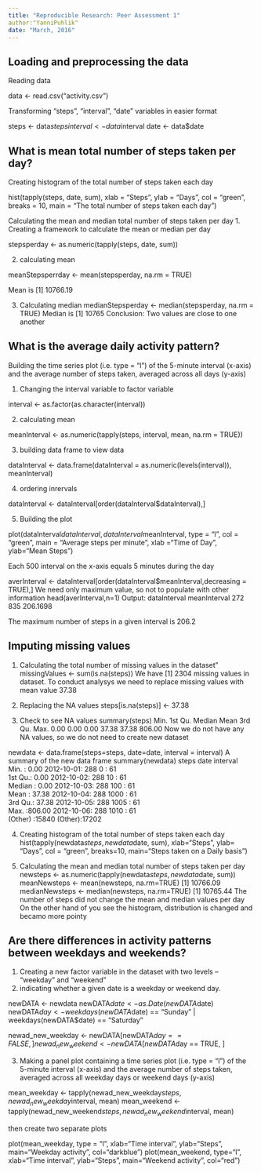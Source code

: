 ```yaml
---
title: "Reproducible Research: Peer Assessment 1"
author:"YanniPuhlik"
date: "March, 2016"
---
```



## Loading and preprocessing the data

Reading data

data <- read.csv("activity.csv")

Transforming "steps", "interval", "date" variables in easier format

steps <- data$steps
interval <- data$interval
date <- data$date

## What is mean total number of steps taken per day?

Creating histogram of the total number of steps taken each day

hist(tapply(steps, date, sum), xlab = "Steps", ylab = "Days", col = "green", breaks = 10, main = "The total number of steps taken each day")

Calculating the mean and median total number of steps taken per day
1. Creating a framework to calculate the mean or median per day

stepsperday <- as.numeric(tapply(steps, date, sum))

2. calculating mean

meanStepsperrday <- mean(stepsperday, na.rm = TRUE)

Mean is [1] 10766.19

3. Calculating median 
medianStepsperday <- median(stepsperday, na.rm = TRUE)
Median is [1] 10765
Conclusion: Two values are close to one another 

## What is the average daily activity pattern?

Building the time series plot (i.e. type = "l") of the 5-minute interval (x-axis) and the average number of steps taken, averaged across all days (y-axis)

1. Changing the interval variable to factor variable

interval <- as.factor(as.character(interval))

2. calculating mean

meanInterval <- as.numeric(tapply(steps, interval, mean, na.rm = TRUE))

3. building data frame to view data 

dataInterval <- data.frame(dataInterval = as.numeric(levels(interval)), meanInterval)

4. ordering inrervals

dataInterval <- dataInterval[order(dataInterval$dataInterval),]

5. Building the plot

plot(dataInterval$dataInterval, dataInterval$meanInterval, type = "l", col = "green", main = "Average steps per minute", xlab ="Time of Day", ylab="Mean Steps")

Each 500 interval on the x-axis equals 5 minutes during the day

averInterval <- dataInterval[order(dataInterval$meanInterval,decreasing = TRUE),]
We need only maximum value, so not to populate with other information 
head(averInterval,n=1)
Output:
  dataInterval meanInterval
 272          835     206.1698

The maximum number of steps  in a given interval is 206.2


## Imputing missing values

 1. Calculating the total number of missing values in the dataset"
missingValues <- sum(is.na(steps))
We have [1] 2304 missing values in dataset. To conduct analysys we need to replace  missing values with mean value 37.38

2. Replacing the NA values
steps[is.na(steps)] <- 37.38
3. Check to see NA values
summary(steps)
Min. 1st Qu.  Median    Mean 3rd Qu.    Max. 
0.00    0.00    0.00   37.38   37.38  806.00 
Now we do not have any NA values, so we do not need  to create new dataset

newdata <- data.frame(steps=steps, date=date, interval = interval)
A summary of the new data frame
summary(newdata)
steps                date          interval    
Min.   :  0.00   2012-10-01:  288   0      :   61  
1st Qu.:  0.00   2012-10-02:  288   10     :   61  
Median :  0.00   2012-10-03:  288   100    :   61  
Mean   : 37.38   2012-10-04:  288   1000   :   61  
3rd Qu.: 37.38   2012-10-05:  288   1005   :   61  
Max.   :806.00   2012-10-06:  288   1010   :   61  
(Other)   :15840   (Other):17202  

4. Creating histogram of the total number of steps taken each day
hist(tapply(newdata$steps, newdata$date, sum), xlab="Steps", ylab= "Days", col = "green", breaks=10, main="Steps taken on a Daily basis")

5. Calculating the mean and median total number of steps taken per day
newsteps <- as.numeric(tapply(newdata$steps, newdata$date, sum))
meanNewsteps <-  mean(newsteps, na.rm=TRUE) 
 [1] 10766.09
medianNewsteps <- median(newsteps, na.rm=TRUE)
 [1] 10765.44
 The number of steps did not change the mean and median values per day
 On the other hand of you see the histogram, distribution is changed and becamo more pointy


## Are there differences in activity patterns between weekdays and weekends?
1. Creating a new factor variable in the dataset with two levels -- "weekday" and "weekend" 
2. indicating whether a given date is a weekday or weekend day.

newDATA <- newdata
newDATA$date <- as.Date(newDATA$date)
newDATA$day <- weekdays(newDATA$date) == "Sunday"  | weekdays(newDATA$date) == "Saturday"

newad_new_weekday <- newDATA[newDATA$day == FALSE, ]
newad_new_weekend <- newDATA[newDATA$day == TRUE, ]

3. Making a panel plot containing a time series plot (i.e. type = "l") of the 5-minute interval (x-axis) and the average number of steps taken, averaged across all weekday days or weekend days (y-axis)

mean_weekday <- tapply(newad_new_weekday$steps, newad_new_weekday$interval, mean)
mean_weekend <- tapply(newad_new_weekend$steps, newad_new_weekend$interval, mean)

then create two separate plots

plot(mean_weekday, type = "l", xlab="Time interval", ylab="Steps", main="Weekday activity", col="darkblue")
plot(mean_weekend, type="l", xlab="Time interval", ylab="Steps", main="Weekend activity", col="red")
